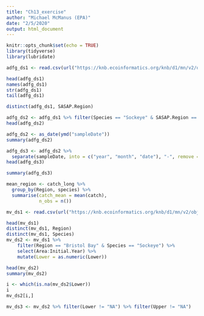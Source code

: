 ```yaml
---
title: "Ch13_exercise"
author: "Michael McManus (EPA)"
date: "2/5/2020"
output: html_document
---
```


```r
knitr::opts_chunk$set(echo = TRUE)
library(tidyverse)
library(lubridate)
```

```r

adfg_ds1 <- read.csv(url("https://knb.ecoinformatics.org/knb/d1/mn/v2/object/urn%3Auuid%3Af119a05b-bbe7-4aea-93c6-85434dcb1c5e", method = "libcurl"), stringsAsFactors = FALSE)

head(adfg_ds1)   
names(adfg_ds1)
str(adfg_ds1)
tail(adfg_ds1)

distinct(adfg_ds1, SASAP.Region)

adfg_ds2 <- adfg_ds1 %>% filter(Species == "Sockeye" & SASAP.Region == "Bristol Bay")
head(adfg_ds2)

adfg_ds2 <- as_date(ymd("sampleDate"))
summary(adfg_ds2)

adfg_ds3 <- adfg_ds2 %>% 
  separate(sampleDate, into = c("year", "month", "date"), "-", remove = FALSE)
head(adfg_ds3)

summary(adfg_ds3)

mean_region <- catch_long %>% 
  group_by(Region, species) %>%
  summarise(catch_mean = mean(catch),
            n_obs = n())

mv_ds1 <- read.csv(url("https://knb.ecoinformatics.org/knb/d1/mn/v2/object/knb.92014.1", method = "libcurl"), stringsAsFactors = FALSE)

head(mv_ds1)
distinct(mv_ds1, Region)
distinct(mv_ds1, Species)
mv_ds2 <- mv_ds1 %>% 
    filter(Region == "Bristol Bay" & Species == "Sockeye") %>% 
    select(Area:Initial.Year) %>% 
    mutate(Lower = as.numeric(Lower))

head(mv_ds2)
summary(mv_ds2)

i <- which(is.na(mv_ds2$Lower))
i
mv_ds2[i,]

mv_ds3 <- mv_ds2 %>% filter(Lower != "NA") %>% filter(Upper != "NA")



```
